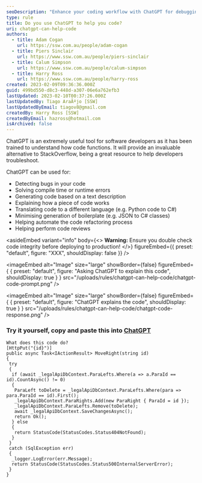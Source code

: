 ```yaml
---
seoDescription: "Enhance your coding workflow with ChatGPT for debugging, code generation, translation, and more."
type: rule
title: Do you use ChatGPT to help you code?
uri: chatgpt-can-help-code
authors:
  - title: Adam Cogan
    url: https://ssw.com.au/people/adam-cogan
  - title: Piers Sinclair
    url: https://www.ssw.com.au/people/piers-sinclair
  - title: Calum Simpson
    url: https://www.ssw.com.au/people/calum-simpson
  - title: Harry Ross
    url: https://www.ssw.com.au/people/harry-ross
created: 2023-02-09T09:36:36.000Z
guid: 499bd550-d8c3-448d-a307-06e6a762efb3
lastUpdated: 2023-02-10T00:37:26.000Z
lastUpdatedBy: Tiago AraÃºjo [SSW]
lastUpdatedByEmail: tiagov8@gmail.com
createdBy: Harry Ross [SSW]
createdByEmail: hazross@hotmail.com
isArchived: false
---
```

ChatGPT is an extremely useful tool for software developers as it has been trained to understand how code functions. It will provide an invaluable alternative to StackOverflow, being a great resource to help developers troubleshoot.

ChatGPT can be used for:

* Detecting bugs in your code
* Solving compile time or runtime errors
* Generating code based on a text description
* Explaining how a piece of code works
* Translating code to a different language (e.g. Python code to C#)
* Minimising generation of boilerplate (e.g. JSON to C# classes)
* Helping automate the code refactoring process
* Helping perform code reviews

<asideEmbed
  variant="info"
  body={<>
    **Warning:** Ensure you double check code integrity before deploying to production!
  </>}
  figureEmbed={{
    preset: "default",
    figure: "XXX",
    shouldDisplay: false
  }}
/>


<imageEmbed
  alt="Image"
  size="large"
  showBorder={false}
  figureEmbed={ {
    preset: "default",
    figure: "Asking ChatGPT to explain this code",
    shouldDisplay: true
  } }
  src="/uploads/rules/chatgpt-can-help-code/chatgpt-code-prompt.png"
/>


<imageEmbed
  alt="Image"
  size="large"
  showBorder={false}
  figureEmbed={ {
    preset: "default",
    figure: "ChatGPT explains the code",
    shouldDisplay: true
  } }
  src="/uploads/rules/chatgpt-can-help-code/chatgpt-code-response.png"
/>

### Try it yourself, copy and paste this into [ChatGPT](https://chat.openai.com)

``` markup
What does this code do?
[HttpPut("{id}")]
public async Task<IActionResult> MoveRight(string id)
{
 try
 {
  if (await _legalApiDbContext.ParaLefts.Where(a => a.ParaId == id).CountAsync() != 0)
  {
   ParaLeft toDelete = _legalApiDbContext.ParaLefts.Where(para => para.ParaId == id).First();
   _legalApiDbContext.ParaRights.Add(new ParaRight { ParaId = id });
   _legalApiDbContext.ParaLefts.Remove(toDelete);
   await _legalApiDbContext.SaveChangesAsync();
   return Ok();
  } else
  {
   return StatusCode(StatusCodes.Status404NotFound);
  }
 }
 catch (SqlException err)
 {
  _logger.LogError(err.Message);
  return StatusCode(StatusCodes.Status500InternalServerError);
 }
}
```
